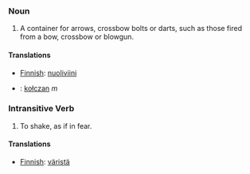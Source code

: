 === Noun ===
# A container for arrows, crossbow bolts or darts, such as those fired from a bow, crossbow or blowgun.

==== Translations ====
*[[Finnish]]: [[nuoliviini]]
*{{Pl}}: [[kołczan]] ''m''

=== Intransitive Verb ===
# To shake, as if in fear.

==== Translations ====
*[[Finnish]]: [[väristä]]